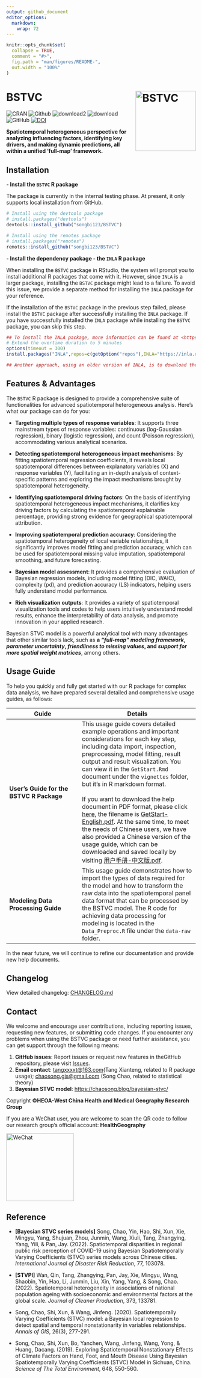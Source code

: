 ```yaml
---
output: github_document
editor_options: 
  markdown: 
    wrap: 72
---
```


<!-- README.md is generated from README.Rmd. Please edit that file -->

```r
knitr::opts_chunk$set(
  collapse = TRUE,
  comment = "#>",
  fig.path = "man/figures/README-",
  out.width = "100%"
)
```

# BSTVC <img src="man/Figure/R_logo.png" alt="BSTVC" align="right" height="160"/>

<!-- badges: start -->

![CRAN](https://www.r-pkg.org/badges/version/BSTVC)
![Github](https://img.shields.io/badge/publish-2025_01_28-edddab)
![download2](https://cranlogs.r-pkg.org/badges/grand-total/BSTVC)
![download](https://cranlogs.r-pkg.org/badges/BSTVC)
![GitHub](https://img.shields.io/github/license/songbi123/BSTVC)
[![DOI](https://zenodo.org/badge/DOI/10.1016/j.ijdrr.2022.103078.svg)](https://doi.org/10.1016/j.ijdrr.2022.103078)

<!-- badges: end -->

**Spatiotemporal heterogeneous perspective for analyzing influencing factors, identifying key drivers, and making dynamic predictions, all within a unified 'full-map' framework.**

<!-- The BSTVC package offers a comprehensive and unified "full-map" geographic modeling framework designed to accurately capture spatiotemporal disparities in variable relationships. Its primary goal is to uncover spatiotemporal heterogeneous impacts of multiple explanatory variables on the target variable, i.e., spatiotemporal nonstationarity (Song et al., 2019, 2020, 2022; Wan et al., 2022).  -->

<!-- Our BSTVC package is user-friendly, catering to the in-depth needs of professionals while lowering the barriers to complex Bayesian modeling. This makes advanced Bayesian local spatiotemporal regression methods accessible to a broader user community, enabling easier analysis and interpretation of complex spatiotemporal panel data. It is applicable across a wide range of disciplines, including but not limited to public health, medical geography, environmental health, health economics, and social medicine (Song and Tang, 2025). -->

## Installation

**- Install the `BSTVC` R package**

The package is currently in the internal testing phase. At present, it
only supports local installation from GitHub.

``` r
# Install using the devtools package
# install.packages("devtools")
devtools::install_github("songbi123/BSTVC")

# Install using the remotes package
# install.packages("remotes")
remotes::install_github("songbi123/BSTVC")
```

**- Install the dependency package - the `INLA` R package**

When installing the `BSTVC` package in RStudio, the system will prompt
you to install additional R packages that come with it. However, since
`INLA` is a larger package, installing the `BSTVC` package might lead to
a failure. To avoid this issue, we provide a separate method for
installing the `INLA` package for your reference.

If the installation of the `BSTVC` package in the previous step failed,
please install the `BSTVC` package after successfully installing the
`INLA` package. If you have successfully installed the `INLA` package
while installing the `BSTVC` package, you can skip this step.

``` r
## To install the INLA package, more information can be found at <https://www.r-inla.org/download-install>.
# Extend the overtime duration to 5 minutes
options(timeout = 300)
install.packages("INLA",repos=c(getOption("repos"),INLA="https://inla.r-inla-download.org/R/stable"), dep=TRUE)

## Another approach, using an older version of INLA, is to download the compressed package of the INLA R package to your local machine and then proceed with the installation.
```

## Features & Advantages

The `BSTVC` R package is designed to provide a comprehensive suite of
functionalities for advanced spatiotemporal heterogeneous analysis.
Here's what our package can do for you:

-   **Targeting multiple types of response variables**: It supports
    three mainstream types of response variables: continuous
    (log-Gaussian regression), binary (logistic regression), and count
    (Poisson regression), accommodating various analytical scenarios.

-   **Detecting spatiotemporal heterogeneous impact mechanisms**: By
    fitting spatiotemporal regression coefficients, it reveals local
    spatiotemporal differences between explanatory variables (X) and
    response variables (Y), facilitating an in-depth analysis of
    context-specific patterns and exploring the impact mechanisms
    brought by spatiotemporal heterogeneity.

-   **Identifying spatiotemporal driving factors**: On the basis of
    identifying spatiotemporal heterogeneous impact mechanisms, it
    clarifies key driving factors by calculating the spatiotemporal
    explainable percentage, providing strong evidence for geographical
    spatiotemporal attribution.

-   **Improving spatiotemporal prediction accuracy**: Considering the
    spatiotemporal heterogeneity of local variable relationships, it
    significantly improves model fitting and prediction accuracy, which
    can be used for spatiotemporal missing value imputation,
    spatiotemporal smoothing, and future forecasting.

-   **Bayesian model assessment**: It provides a comprehensive
    evaluation of Bayesian regression models, including model fitting (DIC, WAIC), complexity (pd), and prediction accuracy (LS)
    indicators, helping users fully understand model performance.

-   **Rich visualization outputs**: It provides a variety of
    spatiotemporal visualization tools and codes to help users
    intuitively understand model results, enhance the interpretability
    of data analysis, and promote innovation in your applied research.

Bayesian STVC model is a powerful analytical tool with many advantages
that other similar tools lack, such as **a *"full-map" modeling
framework*, *parameter uncertainty*, *friendliness to missing values*,
and *support for more spatial weight matrices***, among others.

## Usage Guide

To help you quickly and fully get started with our R package for complex
data analysis, we have prepared several detailed and comprehensive usage
guides, as follows:

| Guide | Details |
|-------------------|------------------------------|
| **User's Guide for the BSTVC R Package**  | This usage guide covers detailed example operations and important considerations for each key step, including data import, inspection, preprocessing, model fitting, result output and result visualization. You can view it in the `GetStart.Rmd` document under the `vignettes` folder, but it's in R markdown format. <br><br>If you want to download the help document in PDF format, please click [here](https://github.com/songbi123/BSTVC/raw/songbi123-useguides/GetStart.pdf), the filename is [GetStart-English.pdf](https://github.com/songbi123/BSTVC/raw/songbi123-useguides/GetStart.pdf). At the same time, to meet the needs of Chinese users, we have also provided a Chinese version of the usage guide, which can be downloaded and saved locally by visiting [用户手册-中文版.pdf](https://github.com/songbi123/BSTVC/raw/songbi123-useguides/GetStart-Chinese.pdf). |
| **Modeling Data Processing Guide** | This usage guide demonstrates how to import the types of data required for the model and how to transform the raw data into the spatiotemporal panel data format that can be processed by the BSTVC model. The R code for achieving data processing for modeling is located in the `Data_Preproc.R` file under the `data-raw` folder. |

In the near future, we will continue to refine our documentation and
provide new help documents.

## Changelog

View detailed changelog: [CHANGELOG.md](./CHANGELOG.md)

## Contact

We welcome and encourage user contributions, including reporting issues,
requesting new features, or submitting code changes. If you encounter
any problems when using the BSTVC package or need further assistance,
you can get support through the following means:

 1.  **GitHub issues**: Report issues or request new features in theGitHub repository, please visit [Issues](https://github.com/songbi123/BSTVC/issues).
2.  **Email contact**: [tangxxxxt\@163.com](mailto:tangxxxxt@163.com)(Tang Xianteng, related to R package usage); [chaosong.gis\@gmail.com](mailto:chaosong.gis@gmail.com) (Song Chao, related to statistical theory)
3.  **Bayesian STVC model**: <https://chaosong.blog/bayesian-stvc/>

Copyright **©HEOA-West China Health and Medical Geography Research Group**

If you are a WeChat user, you are welcome to scan the QR code to follow our research group's official account: **HealthGeography**

<img src="man/Figure/wechat.png" alt="WeChat" align="center" height="180"/>

## Reference

-   **[Bayesian STVC series models]** Song, Chao, Yin, Hao, Shi, Xun,
    Xie, Mingyu, Yang, Shujuan, Zhou, Junmin, Wang, Xiuli, Tang,
    Zhangying, Yang, Yili, & Pan, Jay. (2022). Spatiotemporal
    disparities in regional public risk perception of COVID-19 using
    Bayesian Spatiotemporally Varying Coefficients (STVC) series models
    across Chinese cities. *International Journal of Disaster Risk
    Reduction*, 77, 103078.

-   **[STVPI]** Wan, Qin, Tang, Zhangying, Pan, Jay, Xie, Mingyu, Wang,
    Shaobin, Yin, Hao, Li, Junmin, Liu, Xin, Yang, Yang, & Song, Chao.
    (2022). Spatiotemporal heterogeneity in associations of national
    population ageing with socioeconomic and environmental factors at
    the global scale. *Journal of Cleaner Production*, 373, 133781.

-   Song, Chao, Shi, Xun, & Wang, Jinfeng. (2020). Spatiotemporally
    Varying Coefficients (STVC) model: a Bayesian local regression to
    detect spatial and temporal nonstationarity in variables
    relationships. *Annals of GIS*, 26(3), 277-291.

-   Song, Chao, Shi, Xun, Bo, Yanchen, Wang, Jinfeng, Wang, Yong, &
    Huang, Dacang. (2019). Exploring Spatiotemporal Nonstationary
    Effects of Climate Factors on Hand, Foot, and Mouth Disease Using
    Bayesian Spatiotemporally Varying Coefficients (STVC) Model in
    Sichuan, China. *Science of The Total Environment*, 648, 550-560.
